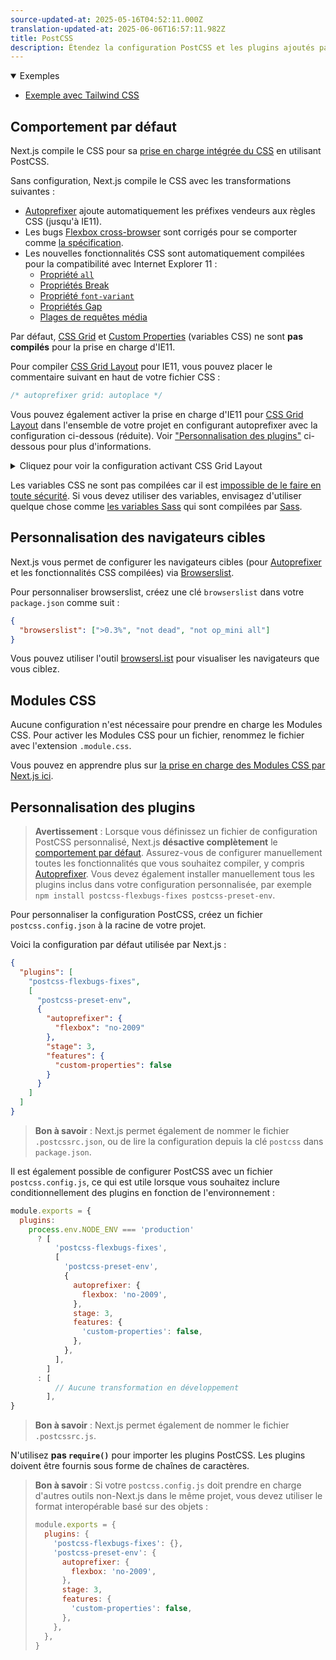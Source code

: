 ```yaml
---
source-updated-at: 2025-05-16T04:52:11.000Z
translation-updated-at: 2025-06-06T16:57:11.982Z
title: PostCSS
description: Étendez la configuration PostCSS et les plugins ajoutés par Next.js avec vos propres configurations.
---
```


<details open>
  <summary>Exemples</summary>

- [Exemple avec Tailwind CSS](https://github.com/vercel/next.js/tree/canary/examples/with-tailwindcss)

</details>

## Comportement par défaut

Next.js compile le CSS pour sa [prise en charge intégrée du CSS](/docs/pages/building-your-application/styling) en utilisant PostCSS.

Sans configuration, Next.js compile le CSS avec les transformations suivantes :

- [Autoprefixer](https://github.com/postcss/autoprefixer) ajoute automatiquement les préfixes vendeurs aux règles CSS (jusqu'à IE11).
- Les bugs [Flexbox cross-browser](https://github.com/philipwalton/flexbugs) sont corrigés pour se comporter comme [la spécification](https://www.w3.org/TR/css-flexbox-1/).
- Les nouvelles fonctionnalités CSS sont automatiquement compilées pour la compatibilité avec Internet Explorer 11 :
  - [Propriété `all`](https://developer.mozilla.org/docs/Web/CSS/all)
  - [Propriétés Break](https://developer.mozilla.org/docs/Web/CSS/break-after)
  - [Propriété `font-variant`](https://developer.mozilla.org/docs/Web/CSS/font-variant)
  - [Propriétés Gap](https://developer.mozilla.org/docs/Web/CSS/gap)
  - [Plages de requêtes média](https://developer.mozilla.org/docs/Web/CSS/Media_Queries/Using_media_queries#Syntax_improvements_in_Level_4)

Par défaut, [CSS Grid](https://www.w3.org/TR/css-grid-1/) et [Custom Properties](https://developer.mozilla.org/docs/Web/CSS/var) (variables CSS) ne sont **pas compilés** pour la prise en charge d'IE11.

Pour compiler [CSS Grid Layout](https://developer.mozilla.org/docs/Web/CSS/grid) pour IE11, vous pouvez placer le commentaire suivant en haut de votre fichier CSS :

```css
/* autoprefixer grid: autoplace */
```

Vous pouvez également activer la prise en charge d'IE11 pour [CSS Grid Layout](https://developer.mozilla.org/docs/Web/CSS/grid)
dans l'ensemble de votre projet en configurant autoprefixer avec la configuration ci-dessous (réduite).
Voir ["Personnalisation des plugins"](#customizing-plugins) ci-dessous pour plus d'informations.

<details>
  <summary>Cliquez pour voir la configuration activant CSS Grid Layout</summary>

```json filename="postcss.config.json"
{
  "plugins": [
    "postcss-flexbugs-fixes",
    [
      "postcss-preset-env",
      {
        "autoprefixer": {
          "flexbox": "no-2009",
          "grid": "autoplace"
        },
        "stage": 3,
        "features": {
          "custom-properties": false
        }
      }
    ]
  ]
}
```

</details>

Les variables CSS ne sont pas compilées car il est [impossible de le faire en toute sécurité](https://github.com/MadLittleMods/postcss-css-variables#caveats).
Si vous devez utiliser des variables, envisagez d'utiliser quelque chose comme [les variables Sass](https://sass-lang.com/documentation/variables) qui sont compilées par [Sass](https://sass-lang.com/).

## Personnalisation des navigateurs cibles

Next.js vous permet de configurer les navigateurs cibles (pour [Autoprefixer](https://github.com/postcss/autoprefixer) et les fonctionnalités CSS compilées) via [Browserslist](https://github.com/browserslist/browserslist).

Pour personnaliser browserslist, créez une clé `browserslist` dans votre `package.json` comme suit :

```json filename="package.json"
{
  "browserslist": [">0.3%", "not dead", "not op_mini all"]
}
```

Vous pouvez utiliser l'outil [browsersl.ist](https://browsersl.ist/?q=%3E0.3%25%2C+not+ie+11%2C+not+dead%2C+not+op_mini+all) pour visualiser les navigateurs que vous ciblez.

## Modules CSS

Aucune configuration n'est nécessaire pour prendre en charge les Modules CSS. Pour activer les Modules CSS pour un fichier, renommez le fichier avec l'extension `.module.css`.

Vous pouvez en apprendre plus sur [la prise en charge des Modules CSS par Next.js ici](/docs/pages/building-your-application/styling).

## Personnalisation des plugins

> **Avertissement** : Lorsque vous définissez un fichier de configuration PostCSS personnalisé, Next.js **désactive complètement** le [comportement par défaut](#default-behavior).
> Assurez-vous de configurer manuellement toutes les fonctionnalités que vous souhaitez compiler, y compris [Autoprefixer](https://github.com/postcss/autoprefixer).
> Vous devez également installer manuellement tous les plugins inclus dans votre configuration personnalisée, par exemple `npm install postcss-flexbugs-fixes postcss-preset-env`.

Pour personnaliser la configuration PostCSS, créez un fichier `postcss.config.json` à la racine de votre projet.

Voici la configuration par défaut utilisée par Next.js :

```json filename="postcss.config.json"
{
  "plugins": [
    "postcss-flexbugs-fixes",
    [
      "postcss-preset-env",
      {
        "autoprefixer": {
          "flexbox": "no-2009"
        },
        "stage": 3,
        "features": {
          "custom-properties": false
        }
      }
    ]
  ]
}
```

> **Bon à savoir** : Next.js permet également de nommer le fichier `.postcssrc.json`, ou de lire la configuration depuis la clé `postcss` dans `package.json`.

Il est également possible de configurer PostCSS avec un fichier `postcss.config.js`, ce qui est utile lorsque vous souhaitez inclure conditionnellement des plugins en fonction de l'environnement :

```js filename="postcss.config.js"
module.exports = {
  plugins:
    process.env.NODE_ENV === 'production'
      ? [
          'postcss-flexbugs-fixes',
          [
            'postcss-preset-env',
            {
              autoprefixer: {
                flexbox: 'no-2009',
              },
              stage: 3,
              features: {
                'custom-properties': false,
              },
            },
          ],
        ]
      : [
          // Aucune transformation en développement
        ],
}
```

> **Bon à savoir** : Next.js permet également de nommer le fichier `.postcssrc.js`.

N'utilisez **pas `require()`** pour importer les plugins PostCSS. Les plugins doivent être fournis sous forme de chaînes de caractères.

> **Bon à savoir** : Si votre `postcss.config.js` doit prendre en charge d'autres outils non-Next.js dans le même projet, vous devez utiliser le format interopérable basé sur des objets :
>
> ```js
> module.exports = {
>   plugins: {
>     'postcss-flexbugs-fixes': {},
>     'postcss-preset-env': {
>       autoprefixer: {
>         flexbox: 'no-2009',
>       },
>       stage: 3,
>       features: {
>         'custom-properties': false,
>       },
>     },
>   },
> }
> ```